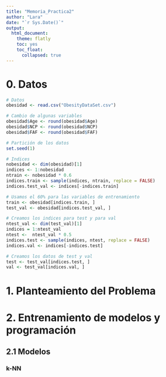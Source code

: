 ---
title: "Memoria_Practica2"
author: "Lara"
date: "`r Sys.Date()`"
output:
  html_document:
    theme: flatly
    toc: yes
    toc_float:
      collapsed: true
---

# 0. Datos

```{r}
# Datos
obesidad <- read.csv("ObesityDataSet.csv")

# Cambio de algunas variables
obesidad$Age <- round(obesidad$Age)
obesidad$NCP <- round(obesidad$NCP)
obesidad$FAF <- round(obesidad$FAF)

# Partición de los datos
set.seed(1)

# Indices
nobesidad <- dim(obesidad)[1]
indices <- 1:nobesidad
ntrain <- nobesidad * 0.6
indices.train <- sample(indices, ntrain, replace = FALSE)
indices.test_val <- indices[-indices.train]

# Usamos el 60% para las variables de entrenamiento
train <- obesidad[indices.train, ]
test_val <- obesidad[indices.test_val, ]

# Creamos los indices para test y para val
ntest_val <- dim(test_val)[1]
indices = 1:ntest_val
ntest <-  ntest_val * 0.5
indices.test <- sample(indices, ntest, replace = FALSE)
indices.val <- indices[-indices.test]

# Creamos los datos de test y val
test <- test_val[indices.test, ]
val <- test_val[indices.val, ]
```


# 1. Planteamiento del Problema



# 2. Entrenamiento de modelos y  programación

## 2.1 Modelos

### k-NN



